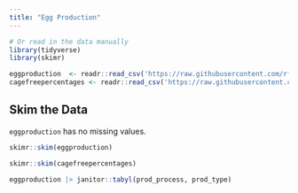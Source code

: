 ```yaml
---
title: "Egg Production"
---
```


```r
# Or read in the data manually
library(tidyverse)
library(skimr)

eggproduction  <- readr::read_csv('https://raw.githubusercontent.com/rfordatascience/tidytuesday/master/data/2023/2023-04-11/egg-production.csv')
cagefreepercentages <- readr::read_csv('https://raw.githubusercontent.com/rfordatascience/tidytuesday/master/data/2023/2023-04-11/cage-free-percentages.csv')

```

## Skim the Data

`eggproduction` has no missing values. 

```r
skimr::skim(eggproduction)

```

```r
skimr::skim(cagefreepercentages)

```

```r
eggproduction |> janitor::tabyl(prod_process, prod_type)
```